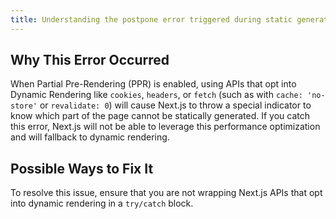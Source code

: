 ```yaml
---
title: Understanding the postpone error triggered during static generation
---
```


## Why This Error Occurred

When Partial Pre-Rendering (PPR) is enabled, using APIs that opt into Dynamic Rendering like `cookies`, `headers`, or `fetch` (such as with `cache: 'no-store'` or `revalidate: 0`) will cause Next.js to throw a special indicator to know which part of the page cannot be statically generated. If you catch this error, Next.js will not be able to leverage this performance optimization and will fallback to dynamic rendering.

## Possible Ways to Fix It

To resolve this issue, ensure that you are not wrapping Next.js APIs that opt into dynamic rendering in a `try/catch` block.
